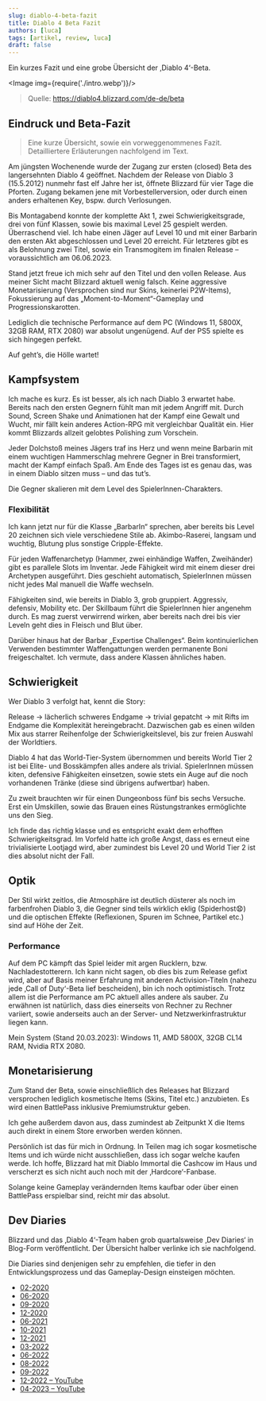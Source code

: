 ```yaml
---
slug: diablo-4-beta-fazit
title: Diablo 4 Beta Fazit
authors: [luca]
tags: [artikel, review, luca]
draft: false
---
```



Ein kurzes Fazit und eine grobe Übersicht der ‚Diablo 4‘-Beta.

<Image img={require('./intro.webp')}/>

> Quelle: https://diablo4.blizzard.com/de-de/beta

<!--truncate-->

## Eindruck und Beta-Fazit

> Eine kurze Übersicht, sowie ein vorweggenommenes Fazit. Detailliertere Erläuterungen nachfolgend im Text.

Am jüngsten Wochenende wurde der Zugang zur ersten (closed) Beta des langersehnten Diablo 4 geöffnet. Nachdem der Release von Diablo 3 (15.5.2012) nunmehr fast elf Jahre her ist, öffnete Blizzard für vier Tage die Pforten. Zugang bekamen jene mit Vorbestellerversion, oder durch einen anders erhaltenen Key, bspw. durch Verlosungen.

Bis Montagabend konnte der komplette Akt 1, zwei Schwierigkeitsgrade, drei von fünf Klassen, sowie bis maximal Level 25 gespielt werden. Überraschend viel.
Ich habe einen Jäger auf Level 10 und mit einer Barbarin den ersten Akt abgeschlossen und Level 20 erreicht.
Für letzteres gibt es als Belohnung zwei Titel, sowie ein Transmogitem im finalen Release – voraussichtlich am 06.06.2023.

Stand jetzt freue ich mich sehr auf den Titel und den vollen Release. Aus meiner Sicht macht Blizzard aktuell wenig falsch. Keine aggressive Monetarisierung (Versprochen sind nur Skins, keinerlei P2W-Items), Fokussierung auf das „Moment-to-Moment“-Gameplay und Progressionskarotten.

Lediglich die technische Performance auf dem PC (Windows 11, 5800X, 32GB RAM, RTX 2080) war absolut ungenügend. Auf der PS5 spielte es sich hingegen perfekt.

Auf geht’s, die <span class="font-red">Hölle</span> wartet!

## Kampfsystem

Ich mache es kurz. Es ist besser, als ich nach Diablo 3 erwartet habe. Bereits nach den ersten Gegnern fühlt man mit jedem Angriff mit. Durch Sound, Screen Shake und Animationen hat der Kampf eine Gewalt und Wucht, mir fällt kein anderes Action-RPG mit vergleichbar Qualität ein. Hier kommt Blizzards allzeit gelobtes Polishing zum Vorschein.

Jeder Dolchstoß meines Jägers traf ins Herz und wenn meine Barbarin mit einem wuchtigen Hammerschlag mehrere Gegner in Brei transformiert, macht der Kampf einfach Spaß. Am Ende des Tages ist es genau das, was in einem Diablo sitzen muss – und das tut’s.

Die Gegner skalieren mit dem Level des SpielerInnen-Charakters.

### Flexibilität

Ich kann jetzt nur für die Klasse „BarbarIn“ sprechen, aber bereits bis Level 20 zeichnen sich viele verschiedene Stile ab. Akimbo-Raserei, langsam und wuchtig, Blutung plus sonstige Cripple-Effekte.

Für jeden Waffenarchetyp (Hammer, zwei einhändige Waffen, Zweihänder) gibt es parallele Slots im Inventar. Jede Fähigkeit wird mit einem dieser drei Archetypen ausgeführt. Dies geschieht automatisch, SpielerInnen müssen nicht jedes Mal manuell die Waffe wechseln.

Fähigkeiten sind, wie bereits in Diablo 3, grob gruppiert. Aggressiv, defensiv, Mobility etc. Der Skillbaum führt die SpielerInnen hier angenehm durch. Es mag zuerst verwirrend wirken, aber bereits nach drei bis vier Leveln geht dies in Fleisch und <span class="font-red">Blut</span> über.

Darüber hinaus hat der Barbar „Expertise Challenges“. Beim kontinuierlichen Verwenden bestimmter Waffengattungen werden permanente Boni freigeschaltet. Ich vermute, dass andere Klassen ähnliches haben.

## Schwierigkeit

Wer Diablo 3 verfolgt hat, kennt die Story:

Release → lächerlich schweres Endgame → trivial gepatcht → mit Rifts im Endgame die Komplexität hereingebracht.
Dazwischen gab es einen wilden Mix aus starrer Reihenfolge der Schwierigkeitslevel, bis zur freien Auswahl der Worldtiers.

Diablo 4 hat das World-Tier-System übernommen und bereits World Tier 2 ist bei Elite- und Bosskämpfen alles andere als trivial. SpielerInnen müssen kiten, defensive Fähigkeiten einsetzen, sowie stets ein Auge auf die noch vorhandenen Tränke (diese sind übrigens aufwertbar) haben.

Zu zweit brauchten wir für einen Dungeonboss fünf bis sechs Versuche. Erst ein Umskillen, sowie das Brauen eines Rüstungstrankes ermöglichte uns den Sieg.

Ich finde das richtig klasse und es entspricht exakt dem erhofften Schwierigkeitsgrad. Im Vorfeld hatte ich große Angst, dass es erneut eine trivialisierte Lootjagd wird, aber zumindest bis Level 20 und World Tier 2 ist dies absolut nicht der Fall.

## Optik

Der Stil wirkt zeitlos, die Atmosphäre ist deutlich düsterer als noch im farbenfrohen Diablo 3, die Gegner sind teils wirklich eklig (Spiderhost😧) und die optischen Effekte (Reflexionen, Spuren im Schnee, Partikel etc.) sind auf Höhe der Zeit.

### Performance

Auf dem PC kämpft das Spiel leider mit argen Rucklern, bzw. Nachladestotterern. Ich kann nicht sagen, ob dies bis zum Release gefixt wird, aber auf Basis meiner Erfahrung mit anderen Activision-Titeln (nahezu jede ‚Call of Duty‘-Beta lief bescheiden), bin ich noch optimistisch. Trotz allem ist die Performance am PC aktuell alles andere als sauber. Zu erwähnen ist natürlich, dass dies einerseits von Rechner zu Rechner variiert, sowie anderseits auch an der Server- und Netzwerkinfrastruktur liegen kann.

Mein System (Stand 20.03.2023): Windows 11, AMD 5800X, 32GB CL14 RAM, Nvidia RTX 2080.

## Monetarisierung

Zum Stand der Beta, sowie einschließlich des Releases hat Blizzard versprochen lediglich kosmetische Items (Skins, Titel etc.) anzubieten. Es wird einen BattlePass inklusive Premiumstruktur geben.

Ich gehe außerdem davon aus, dass zumindest ab Zeitpunkt X die Items auch direkt in einem Store erworben werden können.

Persönlich ist das für mich in Ordnung. In Teilen mag ich sogar kosmetische Items und ich würde nicht ausschließen, dass ich sogar welche kaufen werde. Ich hoffe, Blizzard hat mit Diablo Immortal die Cashcow im Haus und verscherzt es sich nicht auch noch mit der ‚Hardcore‘-Fanbase.

Solange keine Gameplay verändernden Items kaufbar oder über einen BattlePass erspielbar sind, reicht mir das absolut.

## Dev Diaries

Blizzard und das ‚Diablo 4‘-Team haben grob quartalsweise ‚Dev Diaries‘ in Blog-Form veröffentlicht.
Der Übersicht halber verlinke ich sie nachfolgend.

Die Diaries sind denjenigen sehr zu empfehlen, die tiefer in den Entwicklungsprozess und das Gameplay-Design einsteigen möchten.

- [02-2020](https://news.blizzard.com/en-us/diablo4/23308274/diablo-iv-quarterly-update-february-2020)
- [06-2020](https://news.blizzard.com/en-us/diablo4/23463858/diablo-iv-quarterly-update-june-2020)
- [09-2020](https://news.blizzard.com/en-us/diablo4/23529210/diablo-iv-quarterly-update-september-2020)
- [12-2020](https://news.blizzard.com/en-us/diablo4/23583664/diablo-iv-quarterly-update-december-2020)
- [06-2021](https://news.blizzard.com/en-us/diablo4/23665024/diablo-iv-quarterly-update-june-2021)
- [10-2021](https://news.blizzard.com/en-us/diablo4/23731236/diablo-iv-quarterly-update-october-2021)
- [12-2021](https://news.blizzard.com/en-us/diablo4/23746639/diablo-iv-quarterly-update-december-2021)
- [03-2022](https://news.blizzard.com/en-us/diablo4/23788294/diablo-iv-quarterly-update-march-2022)
- [06-2022](https://news.blizzard.com/en-us/diablo4/23816542/diablo-iv-quarterly-update-june-2022)
- [08-2022](https://news.blizzard.com/en-us/diablo4/23816415/diablo-iv-quarterly-update-august-2022)
- [09-2022](https://news.blizzard.com/en-us/diablo4/23827587/developer-update-closed-end-game-beta-draws-near)
- [12-2022 – YouTube](https://www.youtube.com/watch?v=Izo-Fa-cYZQ)
- [04-2023 – YouTube](https://www.youtube.com/watch?v=EctCMfyc_SE)
